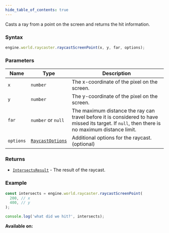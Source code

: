```yaml
---
hide_table_of_contents: true
---
```



Casts a ray from a point on the screen and returns the hit information.

### Syntax

```js
engine.world.raycaster.raycastScreenPoint(x, y, far, options);
```

### Parameters

| Name      | Type                                          | Description                                                                                                                                    |
| --------- | --------------------------------------------- | ---------------------------------------------------------------------------------------------------------------------------------------------- |
| `x`       | `number`                                      | The x-coordinate of the pixel on the screen.                                                                                                   |
| `y`       | `number`                                      | The y-coordinate of the pixel on the screen.                                                                                                   |
| `far`     | `number` or `null`                            | The maximum distance the ray can travel before it is considered to have missed its target. If `null`, then there is no maximum distance limit. |
| `options` | [`RaycastOptions`](/sdk/types/RaycastOptions) | Additional options for the raycast. (optional)                                                                                                 |

### Returns

- [`IntersectsResult`](/sdk/types/IntersectsResult) - The result of the raycast.

### Example

```js
const intersects = engine.world.raycaster.raycastScreenPoint(
  200, // x
  400, // y
);

console.log('what did we hit?', intersects);
```

**Available on:** <ClientTag />
